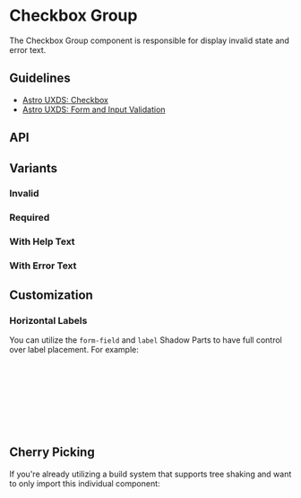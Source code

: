 
<Meta of={CheckboxGroupStories} />

# Checkbox Group

The Checkbox Group component is responsible for display invalid state and error text.

## Guidelines

* [Astro UXDS: Checkbox](https://www.astrouxds.com/ui-components/checkbox)
* [Astro UXDS: Form and Input Validation](https://www.astrouxds.com/ui-components/validation)

<Canvas of={CheckboxGroupStories.Default} />

## API

<Controls />

## Variants

### Invalid

<Canvas of={CheckboxGroupStories.Invalid} />

### Required

<Canvas of={CheckboxGroupStories.Required} />

### With Help Text

<Canvas of={CheckboxGroupStories.HelpText} />

### With Error Text

<Canvas of={CheckboxGroupStories.ErrorText} />

## Customization

### Horizontal Labels

You can utilize the `form-field` and `label` Shadow Parts to have full control over label placement. For example:

```css
rux-checkbox-group::part(form-field) {
    display: flex;
    flex-direction: row;
    align-items: center;
}
rux-checkbox-group::part(label) {
    margin-right: var(--spacing-2);
}
```

<Canvas of={CheckboxGroupStories.HorizontalLabel} />

## Cherry Picking

If you're already utilizing a build system that supports tree shaking and want to only import this individual component:

```js
import { RuxCheckbox } from '@astrouxds/astro-web-components/dist/components/rux-checkbox.js'
import { RuxCheckboxGroup } from '@astrouxds/astro-web-components/dist/components/rux-checkbox-group.js'
customElements.define('rux-checkbox', RuxCheckbox)
customElements.define('rux-checkbox-group', RuxCheckboxGroup)
```
